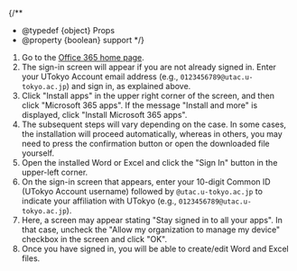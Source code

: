 
{/**
  * @typedef {object} Props
  * @property {boolean} support
  */}

1. Go to the [Office 365 home page](https://portal.office.com/).
2. The sign-in screen will appear if you are not already signed in. Enter your UTokyo Account email address (e.g., `0123456789@utac.u-tokyo.ac.jp`) and sign in, as explained above.
3. Click "Install apps" in the upper right corner of the screen, and then click "Microsoft 365 apps". If the message "Install and more" is displayed, click "Install Microsoft 365 apps".
4. The subsequent steps will vary depending on the case. In some cases, the installation will proceed automatically, whereas in others, you may need to press the confirmation button or open the downloaded file yourself.
5. Open the installed Word or Excel and click the "Sign In" button in the upper-left corner.
6. On the sign-in screen that appears, enter your 10-digit Common ID (UTokyo Account username) followed by `@utac.u-tokyo.ac.jp` to indicate your affiliation with UTokyo (e.g., `0123456789@utac.u-tokyo.ac.jp`).
7. Here, a screen may appear stating "Stay signed in to all your apps". In that case, uncheck the "Allow my organization to manage my device" checkbox in the screen and click "OK".
8. Once you have signed in, you will be able to create/edit Word and Excel files.

<Support lang="en" show={props.support} />
